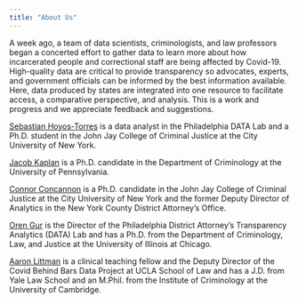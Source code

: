 ```yaml
---
title: "About Us"
---
```


A week ago, a team of data scientists, criminologists, and law professors began a concerted effort to gather data to learn more about how incarcerated people and correctional staff are being affected by Covid-19. High-quality data are critical to provide transparency so advocates, experts, and government officials can be informed by the best information available. Here, data produced by states are integrated into one resource to facilitate access, a comparative perspective, and analysis. This is a work and progress and we appreciate feedback and suggestions.		


[Sebastian Hoyos-Torres](https://twitter.com/seathebass92) is a data analyst in the Philadelphia DATA Lab and a Ph.D. student in the John Jay College of Criminal Justice at the City University of New York.

[Jacob Kaplan](jacobdkaplan.com/) is a Ph.D. candidate in the Department of Criminology at the University of Pennsylvania.

[Connor Concannon](https://twitter.com/cconcannon1) is a Ph.D. candidate in the John Jay College of Criminal Justice at the City University of New York and the former Deputy Director of Analytics in the New York County District Attorney’s Office.

[Oren Gur](data.philadao.com) is the Director of the Philadelphia District Attorney’s Transparency Analytics (DATA) Lab and has a Ph.D. from the Department of Criminology, Law, and Justice at the University of Illinois at Chicago.

[Aaron Littman](https://law.ucla.edu/faculty/faculty-profiles/aaron-littman/) is a clinical teaching fellow and the Deputy Director of the Covid Behind Bars Data Project at UCLA School of Law and has a J.D. from Yale Law School and an M.Phil. from the Institute of Criminology at the University of Cambridge.